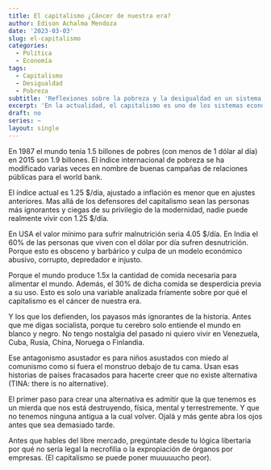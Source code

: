 ```yaml
---
title: El capitalismo ¿Cáncer de nuestra era?
author: Edison Achalma Mendoza
date: '2023-03-03'
slug: el-capitalismo
categories:
  - Política
  - Economía
tags:
  - Capitalismo
  - Desigualdad
  - Pobreza
subtitle: 'Reflexiones sobre la pobreza y la desigualdad en un sistema económico depredador e injusto.'
excerpt: 'En la actualidad, el capitalismo es uno de los sistemas económicos más criticados por sus impactos negativos en la sociedad y el medio ambiente. A pesar de que algunos lo defienden como la única alternativa viable, los índices de pobreza y desigualdad no han dejado de aumentar en las últimas décadas. En este blog, reflexionaremos sobre el capitalismo y su relación con la pobreza, la desigualdad y la injusticia en el mundo, evidenciando las fallas de un modelo económico que fomenta la depredación, la explotación y el egoísmo. Además, se explorarán las posibles alternativas a este sistema que, según algunos, está acabando con el planeta y con la dignidad humana.'
draft: no
series: ~
layout: single
---
```


En 1987 el mundo tenía 1.5 billones de pobres (con menos de 1 dólar al día) en 2015 son 1.9 billones. El índice internacional de pobreza se ha modificado varias veces en nombre de buenas campañas de relaciones públicas para el world bank.

El índice actual es 1.25 $/día, ajustado a inflación es menor que en ajustes anteriores. Mas allá de los defensores del capitalismo sean las personas más ignorantes y ciegas de su privilegio de la modernidad, nadie puede realmente vivir con 1.25 $/día.

En USA el valor mínimo para sufrir malnutrición seria 4.05 $/día. En India el 60% de las personas que viven con el dólar por día sufren desnutrición. Porque esto es obsceno y barbárico y culpa de un modelo económico abusivo, corrupto, depredador e injusto.

Porque el mundo produce 1.5x la cantidad de comida necesaria para alimentar el mundo. Además, el 30% de dicha comida se desperdicia previa a su uso. Esto es solo una variable analizada fríamente sobre por qué el capitalismo es el cáncer de nuestra era.

Y los que los defienden, los payasos más ignorantes de la historia. Antes que me digas socialista, porque tu cerebro solo entiende el mundo en blanco y negro. No tengo nostalgia del pasado ni quiero vivir en Venezuela, Cuba, Rusia, China, Noruega o Finlandia.

Ese antagonismo asustador es para niños asustados con miedo al comunismo como si fuera el monstruo debajo de tu cama. Usan esas historias de países fracasados para hacerte creer que no existe alternativa (TINA: there is no alternative).

El primer paso para crear una alternativa es admitir que la que tenemos es un mierda que nos está destruyendo, física, mental y terrestremente. Y que no tenemos ninguna antigua a la cual volver. Ojalá y más gente abra los ojos antes que sea demasiado tarde.

Antes que hables del libre mercado, pregúntate desde tu lógica libertaria por qué no sería legal la necrofilia o la expropiación de órganos por empresas. (El capitalismo se puede poner muuuuucho peor).